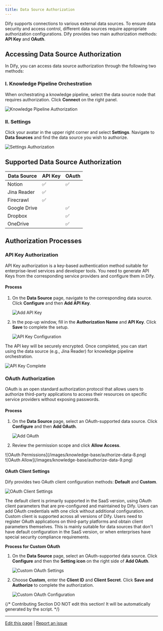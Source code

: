 ```yaml
---
title: Data Source Authorization
---
```


Dify supports connections to various external data sources. To ensure data security and access control, different data sources require appropriate authorization configurations. Dify provides two main authorization methods: **API Key** and **OAuth**.

## Accessing Data Source Authorization

In Dify, you can access data source authorization through the following two methods:

### I. Knowledge Pipeline Orchestration
When orchestrating a knowledge pipeline, select the data source node that requires authorization. Click **Connect** on the right panel.

![Knowledge Pipeline Authorization](/images/knowledge-base/authorize-data-1.PNG)

### II. Settings
Click your avatar in the upper right corner and select **Settings**. Navigate to **Data Sources** and find the data source you wish to authorize.

![Settings Authorization](/images/knowledge-base/authorize-data-2.PNG)

## Supported Data Source Authorization

| Data Source     | API Key | OAuth |
|-----------------|---------|-------|
| Notion          | ✅      | ✅    |
| Jina Reader     | ✅      |       |
| Firecrawl       | ✅      |       |
| Google Drive    |         | ✅    |
| Dropbox         |         | ✅    |
| OneDrive        |         | ✅    |

## Authorization Processes

### API Key Authorization
API Key authorization is a key-based authentication method suitable for enterprise-level services and developer tools. You need to generate API Keys from the corresponding service providers and configure them in Dify.

#### Process
1. On the **Data Source** page, navigate to the corresponding data source. Click **Configure** and then **Add API Key**.
   
   ![Add API Key](/images/knowledge-base/authorize-data-3.PNG)

2. In the pop-up window, fill in the **Authorization Name** and **API Key**. Click **Save** to complete the setup.
   
   ![API Key Configuration](/images/knowledge-base/authorize-data-4.png)

The API key will be securely encrypted. Once completed, you can start using the data source (e.g., Jina Reader) for knowledge pipeline orchestration.

![API Key Complete](/images/knowledge-base/authorize-data-6.png)

### OAuth Authorization
OAuth is an open standard authorization protocol that allows users to authorize third-party applications to access their resources on specific service providers without exposing passwords.

#### Process
1. On the **Data Source** page, select an OAuth-supported data source. Click **Configure** and then **Add OAuth**.

   ![Add OAuth](/images/knowledge-base/authorize-data-7.png)

2. Review the permission scope and click **Allow Access**.

<div style={{display: 'flex', flexWrap: 'wrap', gap: '30px'}}>
  <div style={{flex: 1, minWidth: '300px'}}>
   ![OAuth Permissions](/images/knowledge-base/authorize-data-8.png)
  </div>
  <div style={{flex: 1, minWidth: '300px'}}>
   ![OAuth Allow](/images/knowledge-base/authorize-data-9.png)
  </div>
</div>

#### OAuth Client Settings
Dify provides two OAuth client configuration methods: **Default** and **Custom**.

![OAuth Client Settings](/images/knowledge-base/authorize-data-10.png)

<Tabs>
  <Tab title="Default">
    The default client is primarily supported in the SaaS version, using OAuth client parameters that are pre-configured and maintained by Dify. Users can add OAuth credentials with one click without additional configuration.
  </Tab>
  <Tab title="Custom">
    Custom client is supported across all versions of Dify. Users need to register OAuth applications on third-party platforms and obtain client parameters themselves. This is mainly suitable for data sources that don't have default configuration in the SaaS version, or when enterprises have special security compliance requirements.
  </Tab>
</Tabs>

**Process for Custom OAuth**
1. On the **Data Source** page, select an OAuth-supported data source. Click **Configure** and then the **Setting icon** on the right side of **Add OAuth**.

   ![Custom OAuth Settings](/images/knowledge-base/authorize-data-11.png)

2. Choose **Custom**, enter the **Client ID** and **Client Secret**. Click **Save and Authorize** to complete the authorization.

   ![Custom OAuth Configuration](/images/knowledge-base/authorize-data-12.png)

{/*
Contributing Section
DO NOT edit this section!
It will be automatically generated by the script.
*/}

---

[Edit this page](https://github.com/langgenius/dify-docs/edit/main/en/guides/knowledge-base/knowledge-pipeline/authorize-data-source.mdx) | [Report an issue](https://github.com/langgenius/dify-docs/issues/new?template=docs.yml)
